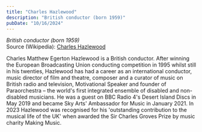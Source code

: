 ```yaml
---
title: "Charles Hazlewood"
description: "British conductor (born 1959)"
pubDate: "10/16/2024"
---
```


*British conductor (born 1959)*  
Source (Wikipedia): [Charles Hazlewood][1]

Charles Matthew Egerton Hazlewood is a British conductor. After winning the European Broadcasting Union conducting competition in 1995 whilst still in his twenties, Hazlewood has had a career as an international conductor, music director of film and theatre, composer and a curator of music on British radio and television, Motivational Speaker and founder of Paraorchestra – the world's first integrated ensemble of disabled and non-disabled musicians. He was a guest on BBC Radio 4's Desert Island Discs in May 2019 and became Sky Arts' Ambassador for Music in January 2021. In 2023 Hazlewood was recognised for his 'outstanding contribution to the musical life of the UK' when awarded the Sir Charles Groves Prize by music charity Making Music.

[1]: https://en.wikipedia.org/wiki/Charles_Hazlewood
